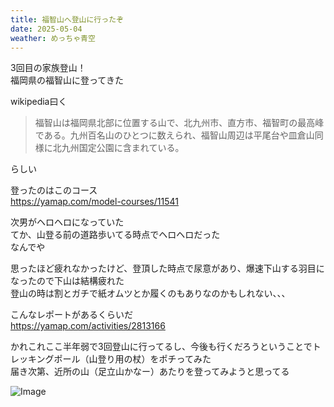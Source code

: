 ```yaml
---
title: 福智山へ登山に行ったぞ
date: 2025-05-04
weather: めっちゃ青空
---
```

3回目の家族登山！  
福岡県の福智山に登ってきた

wikipedia曰く

> 福智山は福岡県北部に位置する山で、北九州市、直方市、福智町の最高峰である。九州百名山のひとつに数えられ、福智山周辺は平尾台や皿倉山同様に北九州国定公園に含まれている。

らしい

登ったのはこのコース  
https://yamap.com/model-courses/11541

次男がヘロヘロになっていた  
てか、山登る前の道路歩いてる時点でヘロヘロだった  
なんでや

思ったほど疲れなかったけど、登頂した時点で尿意があり、爆速下山する羽目になったので下山は結構疲れた  
登山の時は割とガチで紙オムツとか履くのもありなのかもしれない、、、

こんなレポートがあるくらいだ  
https://yamap.com/activities/2813166

かれこれここ半年弱で3回登山に行ってるし、今後も行くだろうということでトレッキングポール（山登り用の杖）をポチってみた  
届き次第、近所の山（足立山かなー）あたりを登ってみようと思ってる


![Image](../../assets/diary-20250507120443.png)
